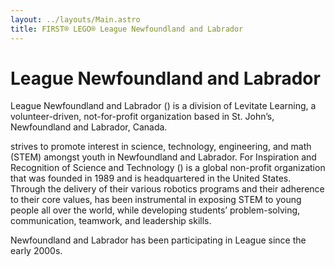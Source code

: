 ```yaml
---
layout: ../layouts/Main.astro
title: FIRST® LEGO® League Newfoundland and Labrador
---
```



# <FIRSTLEGO/> League Newfoundland and Labrador

<FIRSTLEGO/> League Newfoundland and Labrador (<FLLNL/>) is a division of Levitate Learning, a volunteer-driven,
not-for-profit organization based in St. John’s, Newfoundland and Labrador, Canada.

<FLLNL/> strives to promote interest in science, technology, engineering, and math (STEM) amongst youth in Newfoundland
and Labrador. For Inspiration and Recognition of Science and Technology (<FIRST/>) is a global non-profit organization
that was founded in 1989 and is headquartered in the United States. Through the delivery of their various robotics
programs and their adherence to their core values, <FIRST/> has been instrumental in exposing STEM to young people all over
the world, while developing students’ problem-solving, communication, teamwork, and leadership skills.

Newfoundland and Labrador has been participating in <FIRSTLEGO/> League since the early 2000s.

